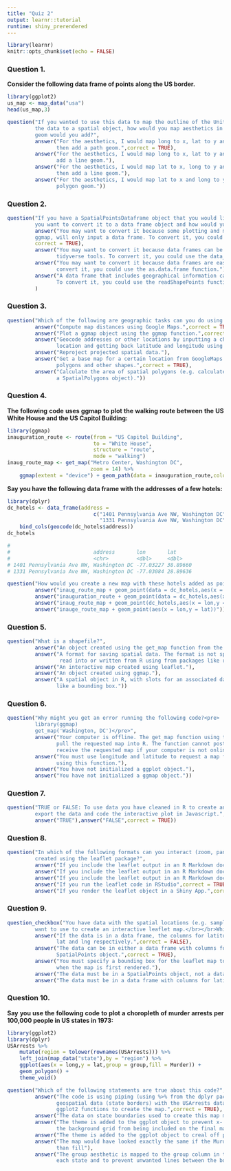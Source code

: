 ```yaml
---
title: "Quiz 2"
output: learnr::tutorial
runtime: shiny_prerendered
---
```


```r
library(learnr)
knitr::opts_chunk$set(echo = FALSE)
```
<style>
  body {
    text-align: justify}
</style>

### Question 1.

<b>Consider the following data frame of points along the US border.</b>

```r
library(ggplot2)
us_map <- map_data("usa")
head(us_map,3)
```

```r
question("If you wanted to use this data to map the outline of the United States without converting 
         the data to a spatial object, how would you map aesthetics in the ggplot call, and which 
         geom would you add?",
         answer("For the aesthetics, I would map long to x, lat to y and group to group. I would 
                then add a path geom.",correct = TRUE),
         answer("For the aesthetics, I would map long to x, lat to y and group to group. I would then 
                add a line geom."),
         answer("For the aesthetics, I would map lat to x, long to y and group to group. I would 
                then add a line geom."),
         answer("For the aesthetics, I would map lat to x and long to y. I would then add a 
                polygon geom."))
```

### Question 2.

```r
question("If you have a SpatialPointsDataframe object that you would like to use for mapping, why might 
         you want to convert it to a data frame object and how would you do it?",
         answer("You may want to convert it because some plotting and mapping methods, include ggplot2 and 
         ggmap, will only input a data frame. To convert it, you could use the fortify function from ggplot2.",
         correct = TRUE),
         answer("You may want to convert it because data frames can be more easily manipulated with 
                tidyverse tools. To convert it, you could use the data_frame function from the dplyr package."),
         answer("You may want to convert it because data frames are easier to write out to shapefiles. To 
                convert it, you could use the as.data.frame function."),
         answer("A data frame that includes geographical information can be mapped by just running the plot function. 
                To convert it, you could use the readShapePoints function from the maptools package.")
         )
```

### Question 3. 

```r
question("Which of the following are geographic tasks can you do using functions from the ggmap package?",
         answer("Compute map distances using Google Maps.",correct = TRUE),
         answer("Plot a ggmap object using the ggmap function.",correct = TRUE),
         answer("Geocode addresses or other locations by inputting a character string with the address or 
                location and getting back latitude and longitude using the Google Maps API.",correct = TRUE),
         answer("Reproject projected spatial data."),
         answer("Get a base map for a certain location from GoogleMaps to which you can later add points, 
                polygons and other shapes.",correct = TRUE),
         answer("Calculate the area of spatial polygons (e.g. calculate the area of US states based on 
                a SpatialPolygons object)."))
```

### Question 4. 

<b>The following code uses ggmap to plot the walking route between the US White House and the US Capitol Building:</b>

```r
library(ggmap)
inauguration_route <- route(from = "US Capitol Building",
                            to = "White House",
                            structure = "route",
                            mode = "walking")
inaug_route_map <- get_map("Metro Center, Washington DC", 
                           zoom = 14) %>% 
    ggmap(extent = "device") + geom_path(data = inauguration_route,color = "darkred",size = 1.1)
```

<b>Say you have the following data frame with the addresses of a few hotels:</b>

```r
library(dplyr)
dc_hotels <- data_frame(address = 
                            c("1401 Pennsylvania Ave NW, Washington DC",
                              "1331 Pennsylvania Ave NW, Washington DC")) %>% 
    bind_cols(geocode(dc_hotels$address)) 
dc_hotels

# 
#                           address       lon       lat
#                           <chr>         <dbl>     <dbl>
# 1401 Pennsylvania Ave NW, Washington DC -77.03227 38.89660
# 1331 Pennsylvania Ave NW, Washington DC -77.03084 28.89636
```

```r
question("How would you create a new map with these hotels added as points?",
         answer("inaug_route_map + geom_point(data = dc_hotels,aes(x = lon,y = lat))",correct = TRUE),
         answer("inauguration_route + geom_point(data = dc_hotels,aes(x = lon,y = lat))"),
         answer("inaug_route_map + geom_point(dc_hotels,aes(x = lon,y = lat))"),
         answer("inauge_route_map + geom_point(aes(x = lon,y = lat))"))
```

### Question 5.

```r
question("What is a shapefile?",
         answer("An object created using the get_map function from the ggmap package."),
         answer("A format for saving spatial data. The format is not specific to R, but shapefiles can be 
                 read into or written from R using from packages like rgdal.",correct = TRUE),
         answer("An interactive map created using leaflet."),
         answer("An object created using ggmap."),
         answer("A spatial object in R, with slots for an associated data frame as well as for other elements 
                like a bounding box."))
```

### Question 6.

```r
question("Why might you get an error running the following code?<pre>
         library(ggmap)
         get_map('Washington, DC')</pre>",
         answer("Your computer is offline. The get_map function using the Google Maps API to 
                pull the requested map into R. The function cannot post the request or 
                receive the requested map if your computer is not online.",correct = TRUE),
         answer("You must use longitude and latitude to request a map from the Google Maps API 
                using this function."),
         answer("You have not initialized a ggplot object."),
         answer("You have not initialized a ggmap object."))
```

### Question 7.

```r
question("TRUE or FALSE: To use data you have cleaned in R to create an interactive plot, you must 
         export the data and code the interactive plot in Javascript.",
         answer("TRUE"),answer("FALSE",correct = TRUE))
```

### Question 8.

```r
question("In which of the following formats can you interact (zoom, pan, open, popups) with a map 
         created using the leaflet package?",
         answer("If you include the leaflet output in an R Markdown document that is rendered to HTML.",correct = TRUE),
         answer("If you include the leaflet output in an R Markdown document that is rendered to Word"),
         answer("If you include the leaflet output in an R Markdown document that is rendered to pdf."),
         answer("If you run the leaflet code in RStudio",correct = TRUE),
         answer("If you render the leaflet object in a Shiny App.",correct = TRUE))
```

### Question 9. 

```r
question_checkbox("You have data with the spatial locations (e.g. sampling sites for a study) that you 
         want to use to create an interactive leaflet map.</br></br>Which of the following statements is true?",
         answer("If the data is in a data frame, the columns for latitude and longitude must be named 
                lat and lng respectively.",correct = FALSE),
         answer("The data can be in either a data frame with columns for latitude and longitude or a 
                SpatialPoints object.",correct = TRUE),
         answer("You must specify a bounding box for the leaflet map to start zoomed in on the points you've mapped 
                when the map is first rendered."),
         answer("The data must be in a SpatialPoints object, not a data frame."),
         answer("The data must be in a data frame with columns for latitude and logitude, not a spatial object."))
```

### Question 10.

<b>Say you use the following code to plot a choropleth of murder arrests per 100,000 people in US 
states in 1973:</b>

```r
library(ggplot2)
library(dplyr)
USArrests %>% 
    mutate(region = tolower(rownames(USArrests))) %>%
    left_join(map_data("state"),by = "region") %>% 
    ggplot(aes(x = long,y = lat,group = group,fill = Murder)) + 
    geom_polygon() + 
    theme_void()
```

```r
question("Which of the following statements are true about this code?",
         answer("The code is using piping (using %>% from the dplyr package) to clean up and join together 
                geospatial data (state borders) with the USArrests data frame, and the piping this into 
                ggplot2 functions to create the map.",correct = TRUE),
         answer("The data on state boundaries used to create this map must be in spatial object."),
         answer("The theme is added to the ggplot object to prevent x- and y-axes, x- and y-axis labels, and 
                the background grid from being included on the final map.",correct = TRUE),
         answer("The theme is added to the ggplot object to creal off previous points plotted on the object."),
         answer("The map would have looked exactly the same if the Murder variable were mapped to the color rather 
                than fill"),
         answer("The group aesthetic is mapped to the group column in the data to create separate polygons for 
                each state and to prevent unwanted lines between the borders of different states.",correct = TRUE))
```